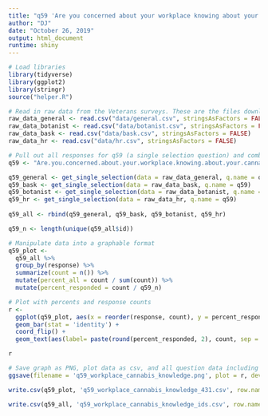 ```yaml
---
title: "q59 'Are you concerned about your workplace knowing about your cannabis use?' National Veterans"
author: "DJ"
date: "October 26, 2019"
output: html_document
runtime: shiny
---
```


```r
# Load libraries
library(tidyverse)
library(ggplot2)
library(stringr)
source("helper.R")
```

```r
# Read in raw data from the Veterans surveys. These are the files downloaded from survey monkey saved as a .csv
raw_data_general <- read.csv("data/general.csv", stringsAsFactors = FALSE)
raw_data_botanist <- read.csv("data/botanist.csv", stringsAsFactors = FALSE)
raw_data_bask <- read.csv("data/bask.csv", stringsAsFactors = FALSE)
raw_data_hr <- read.csv("data/hr.csv", stringsAsFactors = FALSE)
```

```r
# Pull out all responses for q59 (a single selection question) and combine
q59 <- "Are.you.concerned.about.your.workplace.knowing.about.your.cannabis.use."

q59_general <- get_single_selection(data = raw_data_general, q.name = q59)
q59_bask <- get_single_selection(data = raw_data_bask, q.name = q59)
q59_botanist <- get_single_selection(data = raw_data_botanist, q.name = q59)
q59_hr <- get_single_selection(data = raw_data_hr, q.name = q59)
  
q59_all <- rbind(q59_general, q59_bask, q59_botanist, q59_hr)

q59_n <- length(unique(q59_all$id))
```


```r
# Manipulate data into a graphable format
q59_plot <- 
  q59_all %>%
  group_by(response) %>%
  summarize(count = n()) %>%
  mutate(percent_all = count / sum(count)) %>%
  mutate(percent_responded = count / q59_n)
```

```r
# Plot with percents and response counts
r <- 
  ggplot(q59_plot, aes(x = reorder(response, count), y = percent_responded)) +
  geom_bar(stat = 'identity') +
  coord_flip() +
  geom_text(aes(label= paste(round(percent_responded, 2), count, sep = "***")))

r
```

```r
# Save graph as PNG, plot data as csv, and all question data including response IDs as csv (save question n and N at end of plot file as "_x.x")
ggsave(filename = 'q59_workplace_cannabis_knowledge.png', plot = r, device = 'png')

write.csv(q59_plot, 'q59_workplace_cannabis_knowledge_431.csv', row.names = FALSE)

write.csv(q59_all, 'q59_workplace_cannabis_knowledge_ids.csv', row.names = FALSE)
```
